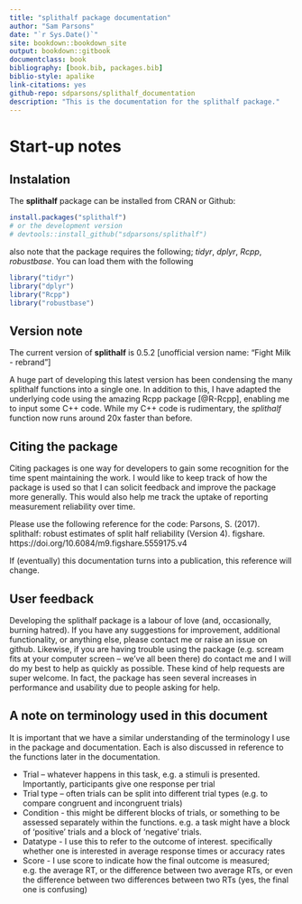 ```yaml
--- 
title: "splithalf package documentation"
author: "Sam Parsons"
date: "`r Sys.Date()`"
site: bookdown::bookdown_site
output: bookdown::gitbook
documentclass: book
bibliography: [book.bib, packages.bib]
biblio-style: apalike
link-citations: yes
github-repo: sdparsons/splithalf_documentation
description: "This is the documentation for the splithalf package."
---
```


# Start-up notes

## Instalation 

The **splithalf** package can be installed from CRAN or Github:

```r
install.packages("splithalf")
# or the development version
# devtools::install_github("sdparsons/splithalf")
```

also note that the package requires the following; _tidyr_, _dplyr_, _Rcpp_, _robustbase_. You can load them with the following

```r
library("tidyr")
library("dplyr")
library("Rcpp")
library("robustbase")
```


## Version note

The current version of **splithalf** is 0.5.2 [unofficial version name: "Fight Milk - rebrand"]

A huge part of developing this latest version has been condensing the many splithalf functions into a single one. In addition to this, I have adapted the underlying code using the amazing Rcpp package [@R-Rcpp], enabling me to input some C++ code. While my C++ code is rudimentary, the _splithalf_ function now runs around 20x faster than before. 


## Citing the package

Citing packages is one way for developers to gain some recognition for the time spent maintaining the work. I would like to keep track of how the package is used so that I can solicit feedback and improve the package more generally.  This would also help me track the uptake of reporting measurement reliability over time. 

Please use the following reference for the code: Parsons, S. (2017). splithalf: robust estimates of split half reliability (Version 4). figshare. https://doi.org/10.6084/m9.figshare.5559175.v4
  
If (eventually) this documentation turns into a publication, this reference will change.


## User feedback

Developing the splithalf package is a labour of love (and, occasionally, burning hatred). If you have any suggestions for improvement, additional functionality, or anything else, please contact me or raise an issue on github. Likewise, if you are having trouble using the package (e.g. scream fits at your computer screen – we’ve all been there) do contact me and I will do my best to help as quickly as possible. These kind of help requests are super welcome. In fact, the package has seen several increases in performance and usability due to people asking for help. 


## A note on terminology used in this document

It is important that we have a similar understanding of the terminology I use in the package and documentation. Each is also discussed in reference to the functions later in the documentation. 

* Trial – whatever happens in this task, e.g. a stimuli is presented. Importantly, participants give one response per trial
* Trial type – often trials can be split into different trial types (e.g. to compare congruent and incongruent trials)
* Condition - this might be different blocks of trials, or something to be assessed separately within the functions. e.g. a task might have a block of 'positive' trials and a block of 'negative' trials.
* Datatype - I use this to refer to the outcome of interest. specifically whether one is interested in average response times or accuracy rates
* Score - I use score to indicate how the final outcome is measured; e.g. the average RT, or the difference between two average RTs, or even the difference between two differences between two RTs (yes, the final one is confusing)
